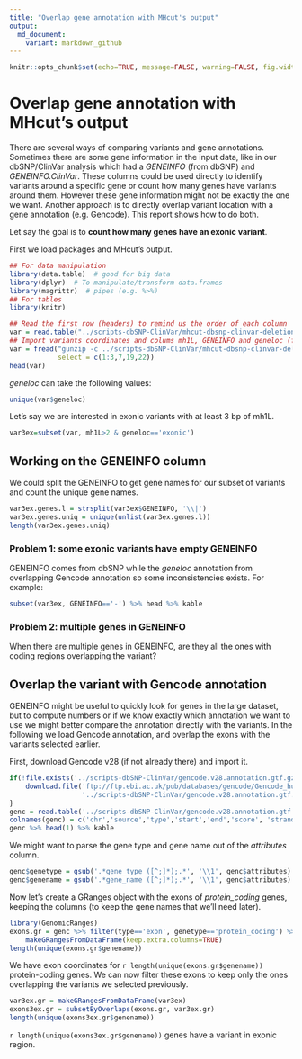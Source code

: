 ---
title: "Overlap gene annotation with MHcut's output"
output:
  md_document:
    variant: markdown_github
---

```{r include=FALSE}
knitr::opts_chunk$set(echo=TRUE, message=FALSE, warning=FALSE, fig.width=10, tidy=TRUE)
```

# Overlap gene annotation with MHcut's output

There are several ways of comparing variants and gene annotations.
Sometimes there are some gene information in the input data, like in our dbSNP/ClinVar analysis which had a *GENEINFO* (from dbSNP) and *GENEINFO.ClinVar*.
These columns could be used directly to identify variants around a specific gene or count how many genes have variants around them.
However these gene information might not be exactly the one we want.
Another approach is to directly overlap variant location with a gene annotation (e.g. Gencode).
This report shows how to do both.

Let say the goal is to **count how many genes have an exonic variant**.

First we load packages and MHcut's output.

```{r load}
## For data manipulation
library(data.table)  # good for big data
library(dplyr)  # To manipulate/transform data.frames
library(magrittr)  # pipes (e.g. %>%)
## For tables
library(knitr)

## Read the first row (headers) to remind us the order of each column
var = read.table("../scripts-dbSNP-ClinVar/mhcut-dbsnp-clinvar-deletion-variants.tsv.gz", nrows = 1)
## Import variants coordinates and colums mh1L, GENEINFO and geneloc (fread is data.table command)
var = fread("gunzip -c ../scripts-dbSNP-ClinVar/mhcut-dbsnp-clinvar-deletion-variants.tsv.gz",
            select = c(1:3,7,19,22))
head(var)
```

*geneloc* can take the following values:

```{r geneloc}
unique(var$geneloc)
```

Let's say we are interested in exonic variants with at least 3 bp of mh1L.

```{r subset}
var3ex=subset(var, mh1L>2 & geneloc=='exonic') 
```

## Working on the GENEINFO column

We could split the GENEINFO to get gene names for our subset of variants and count the unique gene names.

```{r geneinfo}
var3ex.genes.l = strsplit(var3ex$GENEINFO, '\\|')
var3ex.genes.uniq = unique(unlist(var3ex.genes.l))
length(var3ex.genes.uniq)
```

### Problem 1: some exonic variants have empty GENEINFO

GENEINFO comes from dbSNP while the *geneloc* annotation from overlapping Gencode annotation so some inconsistencies exists. 
For example:

```{r geneinfopb}
subset(var3ex, GENEINFO=='-') %>% head %>% kable
```

### Problem 2: multiple genes in GENEINFO

When there are multiple genes in GENEINFO, are they all the ones with coding regions overlapping the variant? 

## Overlap the variant with Gencode annotation

GENEINFO might be useful to quickly look for genes in the large dataset, but to compute numbers or if we know exactly which annotation we want to use we might better compare the annotation directly with the variants.
In the following we load Gencode annotation, and overlap the exons with the variants selected earlier.

First, download Gencode v28 (if not already there) and import it. 

```{r genc}
if(!file.exists('../scripts-dbSNP-ClinVar/gencode.v28.annotation.gtf.gz')){
    download.file('ftp://ftp.ebi.ac.uk/pub/databases/gencode/Gencode_human/release_28/gencode.v28.annotation.gtf.gz',
                  '../scripts-dbSNP-ClinVar/gencode.v28.annotation.gtf.gz')
}
genc = read.table('../scripts-dbSNP-ClinVar/gencode.v28.annotation.gtf.gz', as.is=TRUE, sep='\t')
colnames(genc) = c('chr','source','type','start','end','score', 'strand', 'phase', 'attributes')
genc %>% head(1) %>% kable
```

We might want to parse the gene type and gene name out of the *attributes* column.

```{r parsegc}
genc$genetype = gsub('.*gene_type ([^;]*);.*', '\\1', genc$attributes)
genc$genename = gsub('.*gene_name ([^;]*);.*', '\\1', genc$attributes)
```

Now let's create a GRanges object with the exons of *protein_coding* genes, keeping the columns (to keep the gene names that we'll need later).

```{r exons}
library(GenomicRanges)
exons.gr = genc %>% filter(type=='exon', genetype=='protein_coding') %>%
    makeGRangesFromDataFrame(keep.extra.columns=TRUE)
length(unique(exons.gr$genename))
```

We have exon coordinates for `r length(unique(exons.gr$genename))` protein-coding genes.
We can now filter these exons to keep only the ones overlapping the variants we selected previously.

```{r ol}
var3ex.gr = makeGRangesFromDataFrame(var3ex)
exons3ex.gr = subsetByOverlaps(exons.gr, var3ex.gr)
length(unique(exons3ex.gr$genename))
```

`r length(unique(exons3ex.gr$genename))` genes have a variant in exonic region.

